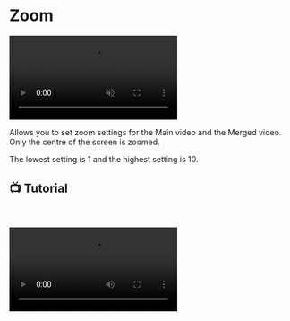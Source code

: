 # Zoom

<video autoPlay muted loop controls>
  <source src="https://forum.ve3.plus/assets/files/2024-04-28/docs-english/zoom.mp4" type="video/mp4" />
  Your browser does not support the video tag.
</video>


Allows you to set zoom settings for the Main video and the Merged video. Only the centre of the screen is zoomed. 

The lowest setting is 1 and the highest setting is 10.


## 📺 Tutorial
    

<video controls>
  <source src="https://forum.ve3.plus/assets/files/2024-04-28/docs-english-tutorials/ayarlar-zoom.mp4" type="video/mp4" />
  Your browser does not support the video tag.
</video>